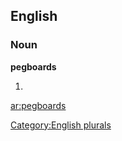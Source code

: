 
==English==

===Noun===
'''pegboards'''

# {{plural of|[[pegboard]]}}

[[Category:English plurals]]

[[ar:pegboards]]